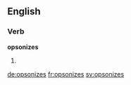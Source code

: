 ==English==

===Verb===
'''opsonizes'''

# {{en-third-person singular of|opsonize}}

[[de:opsonizes]]
[[fr:opsonizes]]
[[sv:opsonizes]]